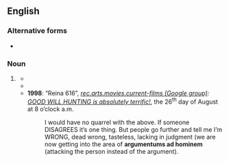 ==English==

===Alternative forms===
* {{l|en|argumenta ad hominem}}

===Noun===
{{head|en|noun form|g=p}}

# {{lb|en|informal|rare}} {{plural of|en|argumentum ad hominem}}
#* {{quote-text|en|year=1790|author=Fulke Greville|title=Reflection: A Poem, in Four Cantos…|page=134|url=http://www.google.co.uk/books?id=EmIgAAAAMAAJ&pg=PA134&dq=%22argumentums+ad%22|passage=To go at all largely into this conſideration would much exceed the limits of even one of my own notes; (oh, how my '''''argumentums ad hominem''''' would deal about them, were I inclined (as I am not at all) to let them looſe, gentlemen, among you!)}}
#* {{quote-text|en|year=1977|author=University of Melbourne|title=Meanjin|page=46|url=http://www.google.co.uk/books?id=60cZAAAAIAAJ&q=%22argumentums+ad%22&dq=%22argumentums+ad%22&pgis=1|passage=Four pages of polemic, ridicule, rhetoric, innuendo, calumny, detraction, contumely, begging of questions, a prioris, '''argumentums ad hominem''', pathetic fallacies, ignoratio elenchis, undistributed middles… (regaining thread) Not even Kendall’s finest lyric achievement is safe from Grigsby’s flailing haymakers and knees to the groin.}}
#* '''1998''': “Reina 616”, ''[http://groups.google.co.uk/group/rec.arts.movies.current-films/topics?lnk=sg&hl=en rec.arts.movies.current-films (Google group)]: [http://groups.google.co.uk/group/rec.arts.movies.current-films/browse_thread/thread/bdef1e2ba10f1a34/b723add186d917e5?lnk=st&q=%22argumentums+ad%22&rnum=2&hl=en#b723add186d917e5 GOOD WILL HUNTING is absolutely terrific!]'', the 26<sup>th</sup> day of August at 8 o’clock a.m.
#*: I would have no quarrel with the above. If someone DISAGREES it’s one thing. But people go further and tell me I’m WRONG, dead wrong, tasteless, lacking in judgment (we are now getting into the area of '''argumentums ad hominem''' (attacking the person instead of the argument).<!--[sic] second closing parenthesis not included in original text-->